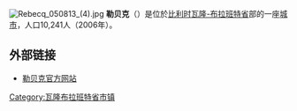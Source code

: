 {{for|名为勒贝克的法国市镇|勒贝克 (加来海峡省)}}
{{Expand|time=2008-08-20}}
{{Unreferenced|time=2018-08-17T13:17:37+00:00}}
[[File:Rebecq_050813_(4).jpg|thumb]]
'''勒贝克'''（{{lang-fr|Rebecq}}）是位於[[比利时|比利时]][[瓦隆-布拉班特省|瓦隆-布拉班特省]]部的一座[[城市|城市]]，人口10,241人（2006年）。

== 外部链接 ==
*[http://www.rebecq.be/ 勒贝克官方网站]

{{瓦隆-布拉班特省市区}}

{{DEFAULTSORT:Rebecq}}
{{Belgium-geo-stub}}

[[Category:瓦隆布拉班特省市镇|Category:瓦隆布拉班特省市镇]]